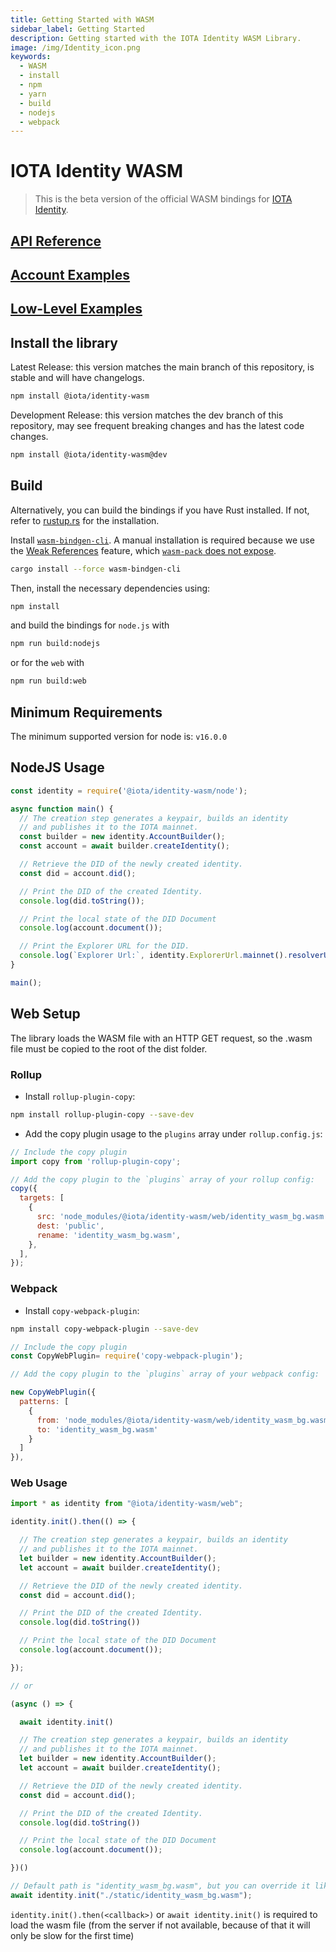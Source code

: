 ```yaml
---
title: Getting Started with WASM
sidebar_label: Getting Started
description: Getting started with the IOTA Identity WASM Library.
image: /img/Identity_icon.png
keywords:
  - WASM
  - install
  - npm
  - yarn
  - build
  - nodejs
  - webpack
---
```



<Announcement />

# IOTA Identity WASM

> This is the beta version of the official WASM bindings for [IOTA Identity](https://github.com/iotaledger/identity.rs).

## [API Reference](https://wiki.iota.org/identity.rs/libraries/wasm/api_reference)

## [Account Examples](https://github.com/iotaledger/identity.rs/blob/main/bindings/wasm/examples-account/README.md)

## [Low-Level Examples](https://github.com/iotaledger/identity.rs/blob/main/bindings/wasm/examples/README.md)

## Install the library

Latest Release: this version matches the main branch of this repository, is stable and will have changelogs.

```bash
npm install @iota/identity-wasm
```

Development Release: this version matches the dev branch of this repository, may see frequent breaking changes and has the latest code changes.

```bash
npm install @iota/identity-wasm@dev
```

## Build

Alternatively, you can build the bindings if you have Rust installed. If not, refer to [rustup.rs](https://rustup.rs) for the installation.

Install [`wasm-bindgen-cli`](https://github.com/rustwasm/wasm-bindgen). A manual installation is required because we use the [Weak References](https://rustwasm.github.io/wasm-bindgen/reference/weak-references.html) feature, which [`wasm-pack` does not expose](https://github.com/rustwasm/wasm-pack/issues/930).

```bash
cargo install --force wasm-bindgen-cli
```

Then, install the necessary dependencies using:

```bash
npm install
```

and build the bindings for `node.js` with

```bash
npm run build:nodejs
```

or for the `web` with

```bash
npm run build:web
```

## Minimum Requirements

The minimum supported version for node is: `v16.0.0`

## NodeJS Usage

<!--
Test this example using https://github.com/anko/txm: `txm README.md`

Replace imports with local paths for txm:
!test program
cat \
| sed -e "s#require('@iota/identity-wasm/node')#require('./node/identity_wasm.js')#" \
| node
-->
<!-- !test check Nodejs Example -->

```javascript
const identity = require('@iota/identity-wasm/node');

async function main() {
  // The creation step generates a keypair, builds an identity
  // and publishes it to the IOTA mainnet.
  const builder = new identity.AccountBuilder();
  const account = await builder.createIdentity();

  // Retrieve the DID of the newly created identity.
  const did = account.did();

  // Print the DID of the created Identity.
  console.log(did.toString());

  // Print the local state of the DID Document
  console.log(account.document());

  // Print the Explorer URL for the DID.
  console.log(`Explorer Url:`, identity.ExplorerUrl.mainnet().resolverUrl(did));
}

main();
```

## Web Setup

The library loads the WASM file with an HTTP GET request, so the .wasm file must be copied to the root of the dist folder.

### Rollup

- Install `rollup-plugin-copy`:

```bash
npm install rollup-plugin-copy --save-dev
```

- Add the copy plugin usage to the `plugins` array under `rollup.config.js`:

```js
// Include the copy plugin
import copy from 'rollup-plugin-copy';

// Add the copy plugin to the `plugins` array of your rollup config:
copy({
  targets: [
    {
      src: 'node_modules/@iota/identity-wasm/web/identity_wasm_bg.wasm',
      dest: 'public',
      rename: 'identity_wasm_bg.wasm',
    },
  ],
});
```

### Webpack

- Install `copy-webpack-plugin`:

```bash
npm install copy-webpack-plugin --save-dev
```

```js
// Include the copy plugin
const CopyWebPlugin= require('copy-webpack-plugin');

// Add the copy plugin to the `plugins` array of your webpack config:

new CopyWebPlugin({
  patterns: [
    {
      from: 'node_modules/@iota/identity-wasm/web/identity_wasm_bg.wasm',
      to: 'identity_wasm_bg.wasm'
    }
  ]
}),
```

### Web Usage

```js
import * as identity from "@iota/identity-wasm/web";

identity.init().then(() => {

  // The creation step generates a keypair, builds an identity
  // and publishes it to the IOTA mainnet.
  let builder = new identity.AccountBuilder();
  let account = await builder.createIdentity();

  // Retrieve the DID of the newly created identity.
  const did = account.did();

  // Print the DID of the created Identity.
  console.log(did.toString())

  // Print the local state of the DID Document
  console.log(account.document());

});

// or

(async () => {

  await identity.init()

  // The creation step generates a keypair, builds an identity
  // and publishes it to the IOTA mainnet.
  let builder = new identity.AccountBuilder();
  let account = await builder.createIdentity();

  // Retrieve the DID of the newly created identity.
  const did = account.did();

  // Print the DID of the created Identity.
  console.log(did.toString())

  // Print the local state of the DID Document
  console.log(account.document());

})()

// Default path is "identity_wasm_bg.wasm", but you can override it like this
await identity.init("./static/identity_wasm_bg.wasm");
```

`identity.init().then(<callback>)` or `await identity.init()` is required to load the wasm file (from the server if not available, because of that it will only be slow for the first time)
